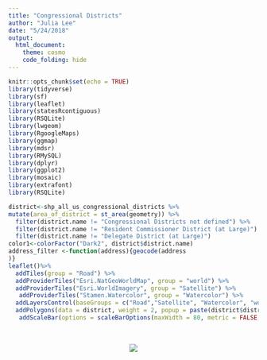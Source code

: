 ```yaml
---
title: "Congressional Districts"
author: "Julia Lee"
date: "5/24/2018"
output: 
  html_document:
    theme: cosmo 
    code_folding: hide
---
```


```r
knitr::opts_chunk$set(echo = TRUE)
library(tidyverse)
library(sf)
library(leaflet)
library(statesRcontiguous)
library(RSQLite)
library(lwgeom)
library(RgoogleMaps)
library(ggmap)
library(mdsr)
library(RMySQL)
library(dplyr)
library(ggplot2)
library(mosaic)
library(extrafont)
library(RSQLite)
```



```r
district<-shp_all_us_congressional_districts %>% 
mutate(area_of_district = st_area(geometry)) %>% 
  filter(district.name != "Congressional Districts not defined") %>%
  filter(district.name != "Resident Commissioner District (at Large)") %>%
  filter(district.name != "Delegate District (at Large)")
color1<-colorFactor("Dark2", district$district.name)
address_filter <-function(address){geocode(address
)}
leaflet()%>%
  addTiles(group = "Road") %>%
  addProviderTiles("Esri.NatGeoWorldMap", group = "world") %>%
  addProviderTiles("Esri.WorldImagery", group = "Satellite") %>%
   addProviderTiles("Stamen.Watercolor", group = "Watercolor") %>%
  addLayersControl(baseGroups = c("Road","Satellite", "Watercolor", "world")) %>% 
  addPolygons(data = district, weight = 2, popup = paste(district$district.name, district$state.name)) %>%
   addScaleBar(options = scaleBarOptions(maxWidth = 80, metric = FALSE, imperial = TRUE, updateWhenIdle = TRUE)) 

```

<br>

<center>

![](https://media.giphy.com/media/3otPoz8b9h7BIObqr6/giphy.gif)

</center>

<br>

